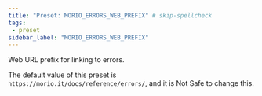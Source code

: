 ```yaml
---
title: "Preset: MORIO_ERRORS_WEB_PREFIX" # skip-spellcheck
tags:
 - preset
sidebar_label: "MORIO_ERRORS_WEB_PREFIX"
---
```


Web URL prefix for linking to errors.

<Note>

The default value of this preset is `https://morio.it/docs/reference/errors/`, and it is <Label style="danger">Not Safe</Label> to change this.

</Note>
